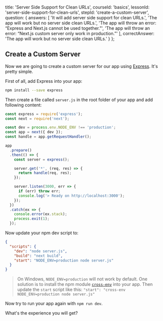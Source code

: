 
  title: 'Server Side Support for Clean URLs',
  courseId: 'basics',
  lessonId: 'server-side-support-for-clean-urls',
  stepId: 'create-a-custom-server',
  question: {
    answers: [
      'It will add server side support for clean URLs.',
      'The app will work but no server side clean URLs.',
      'The app will throw an error: “Express and Next.js cannot be used together.”',
      'The app will throw an error: “Next.js custom server only work in production.”'
    ],
    correctAnswer: 'The app will work but no server side clean URLs.'
  }
};

## Create a Custom Server

Now we are going to create a custom server for our app using [Express](https://expressjs.com/). It's pretty simple.

First of all, add Express into your app:

```bash
npm install --save express
```

Then create a file called `server.js` in the root folder of your app and add following content:

```js
const express = require('express');
const next = require('next');

const dev = process.env.NODE_ENV !== 'production';
const app = next({ dev });
const handle = app.getRequestHandler();

app
  .prepare()
  .then(() => {
    const server = express();

    server.get('*', (req, res) => {
      return handle(req, res);
    });

    server.listen(3000, err => {
      if (err) throw err;
      console.log('> Ready on http://localhost:3000');
    });
  })
  .catch(ex => {
    console.error(ex.stack);
    process.exit(1);
  });
```

Now update your npm dev script to:

```json
{
  "scripts": {
    "dev": "node server.js",
    "build": "next build",
    "start": "NODE_ENV=production node server.js"
  }
}
```

> On Windows, `NODE_ENV=production` will not work by default. One solution is to install the npm module [`cross-env`](https://www.npmjs.com/package/cross-env) into your app.
> Then update the `start` script like this: `"start": "cross-env NODE_ENV=production node server.js"`

Now try to run your app again with `npm run dev`.

What's the experience you will get?

